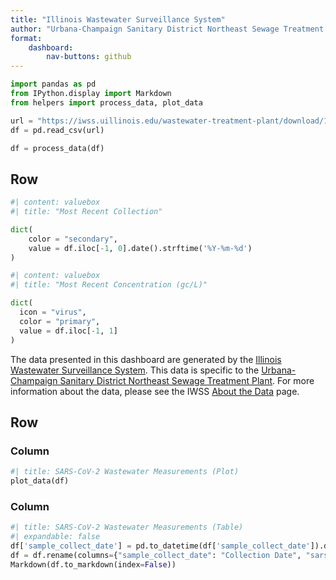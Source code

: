 ```yaml
---
title: "Illinois Wastewater Surveillance System"
author: "Urbana-Champaign Sanitary District Northeast Sewage Treatment Plant"
format: 
    dashboard:
        nav-buttons: github
---
```


```python
import pandas as pd
from IPython.display import Markdown
from helpers import process_data, plot_data
```

```python
url = "https://iwss.uillinois.edu/wastewater-treatment-plant/download/159/"
df = pd.read_csv(url)
```

```python
df = process_data(df)
```

## Row

```python
#| content: valuebox
#| title: "Most Recent Collection"

dict(
    color = "secondary",
    value = df.iloc[-1, 0].date().strftime('%Y-%m-%d')
)
```

```python
#| content: valuebox
#| title: "Most Recent Concentration (gc/L)"

dict(
  icon = "virus",
  color = "primary",
  value = df.iloc[-1, 1]
)
```

::: {expandable="false"}
The data presented in this dashboard are generated by the [Illinois Wastewater Surveillance System](https://iwss.uillinois.edu/).
This data is specific to the [Urbana-Champaign Sanitary District Northeast Sewage Treatment Plant](https://iwss.uillinois.edu/wastewater-treatment-plant/159/?target=SARS-CoV-2).
For more information about the data, please see the IWSS [About the Data](https://iwss.uillinois.edu/about/data-readme/) page.
:::

## Row

### Column {width="70%"}

```python
#| title: SARS-CoV-2 Wastewater Measurements (Plot)
plot_data(df)
```

### Column

```python
#| title: SARS-CoV-2 Wastewater Measurements (Table)
#| expandable: false
df['sample_collect_date'] = pd.to_datetime(df['sample_collect_date']).dt.date
df = df.rename(columns={"sample_collect_date": "Collection Date", "sars_cov_2": "Gene Copies per Liter"})
Markdown(df.to_markdown(index=False))
```
